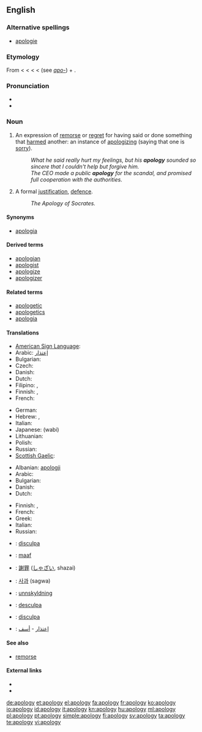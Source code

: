 ==English==

===Alternative spellings===
* [[apologie]] {{qualifier|archaic}}

===Etymology===
From {{etyl|LL.}} {{term|apologia}} < {{etyl|grc}} {{term|ἀπολογία|tr=apologia|sc=polytonic||a speech in defense}} < {{term|ἀπολογοῦμαι|sc=polytonic|tr=apologoumai||I speak in one's defense}} < {{term|ἀπόλογος|sc=polytonic|tr=apologos||an account, story}} < {{term|ἀπό|sc=polytonic|tr=apo||from, off}} (see ''[[apo-]]'') + {{term|λόγος|tr=logos|sc=polytonic||speech}}.

===Pronunciation===
* {{IPA|/əˈpɒl.ə.dʒɪ/}}
* {{audio|en-us-apology.ogg|Audio (US)}}

===Noun===
{{wikipedia}}
{{en-noun|apologies}}

# An expression of [[remorse]] or [[regret]] for having said or done something that [[harm]]ed another: an instance of [[apologize|apologizing]] (saying that one is [[sorry]]).
#: ''What he said really hurt my feelings, but his '''apology''' sounded so sincere that I couldn't help but forgive him.''
#: ''The CEO made a public '''apology''' for the scandal, and promised full cooperation with the authorities.''
# A formal [[justification]], [[defence]].
#: ''The Apology of Socrates.''

====Synonyms====
* {{sense|formal justification}} [[apologia]]

====Derived terms====
* [[apologian]]
* [[apologist]]
* [[apologize]]
* [[apologizer]]

====Related terms====
* [[apologetic]]
* [[apologetics]]
* [[apologia]]

====Translations====
{{trans-top|an expression of regret}}
* [[American Sign Language]]: {{tø|ase|A@Chest-PalmBack CirclesVert}}
* Arabic: [[إعتذار]]
* Bulgarian: {{t|bg|извинение}}
* Czech: {{t-|cs|omluva|f}}
* Danish: {{t|da|undskyldning|c}}
* Dutch: {{t|nl|verontschuldiging|f}}
* Filipino: {{tø|fil|patawad|xs=Filipino}}, {{tø|fil|paumanhin|xs=Filipino}}
* Finnish: {{t|fi|anteeksipyyntö}}, {{t-|fi|pahoittelu}}
* French: {{t+|fr|excuse|f}}
{{trans-mid}}
* German: {{t+|de|Entschuldigung|f}}
* Hebrew: {{t|he|התנצלות|f|tr=hitnatzlút}}, {{t+|he|סליחה|f|tr=slikhá}}
* Italian: {{t+|it|apologia|f}}
* Japanese: {{t|ja|侘び}} (wabi)
* Lithuanian: {{t|lt|atsiprasau|xs=Lithuanian}}
* Polish: {{t|pl|przeprosiny|p}}
* Russian: {{t+|ru|извинение}}
* [[Scottish Gaelic]]: {{t-|gd|leisgeul|m|xs=Scottish Gaelic}}
{{trans-bottom}}

{{trans-top|formal justification, defence}}
* Albanian: [[:sq:apologji|apologji]]
* Arabic: {{t|ar|دفاع}}
* Bulgarian: {{t|bg|оправдание}}
* Danish: {{t|da|forsvar|n}}
* Dutch: {{t-|nl|verweer|n}}
{{trans-mid}}
* Finnish: {{t-|fi|puolustus}}, {{t-|fi|puolustuskirjoitus}}
* French: {{t+|fr|apologie|f}}
* Greek: {{t+|el|απολογία|f|tr=apología}}
* Italian: {{t+|it|apologia|f}}
* Russian: {{t|ru|извинение}}
{{trans-bottom}}

{{checktrans-top}}
* {{ttbc|Catalan}}: [[disculpa]] {{f}}
* {{ttbc|Indonesian}}: [[maaf]]
* {{ttbc|Japanese}}: [[謝罪]] ([[しゃざい]], shazai)
* {{ttbc|Korean}}: [[사과]] (sagwa)
{{checktrans-mid}}
* {{ttbc|Norwegian}}: [[unnskyldning]]
* {{ttbc|Portuguese}}: [[desculpa]]
* {{ttbc|Spanish}}: [[disculpa]] {{f}}
* {{ttbc|Arabic}}: [[إعتذار]] - [[أسف]]
{{checktrans-bottom}}

====See also====
* [[remorse]]

====External links====
* {{R:Webster 1913}}
* {{R:Century 1911}}

[[de:apology]]
[[et:apology]]
[[el:apology]]
[[fa:apology]]
[[fr:apology]]
[[ko:apology]]
[[io:apology]]
[[id:apology]]
[[it:apology]]
[[kn:apology]]
[[hu:apology]]
[[ml:apology]]
[[pl:apology]]
[[pt:apology]]
[[simple:apology]]
[[fi:apology]]
[[sv:apology]]
[[ta:apology]]
[[te:apology]]
[[vi:apology]]